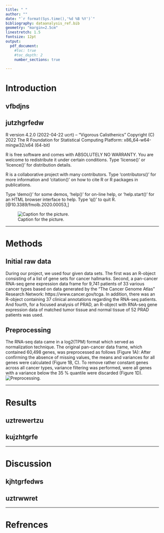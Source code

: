 ```yaml
---
title: " "
author: ""
date: "`r format(Sys.time(),'%d %B %Y')`"
bibliography: dataanalysis_ref.bib 
geometry: "margin=2.5cm" 
linestretch: 1.5
fontsize: 12pt
output:
  pdf_document: 
    #toc: true
    #toc_depth: 2
    number_sections: true
    
---
```

\pagenumbering{arabic}
\begin{titlepage}
\centering
	{\Large Ruprecht-Karls-Universität Heidelberg\\
		Fakultät für Biowissenschaften\\
		Bachelorstudiengang Molekulare Biotechnologie\\}

	{\vspace{\stretch{2}}}


		{\Huge Cancer Hallmark and Metabolic Pathways differ over Cancer types and in Prostate Adenocarcinoma patients}

		

	

	\vspace{\stretch{2}}
	{\Large Data Science Project SoSe 2022}

	\vspace{\stretch{1}}

	{\Large
		Fabian Strobel, Lottida Phondeth, Laura Lange, Carla Welz
}

	\vspace{\stretch{1}}

\end{titlepage}

\newpage
\tableofcontents

\newpage
# Introduction
## vfbdjns
## jutzhgrfedw
R version 4.2.0 (2022-04-22 ucrt) -- "Vigorous Calisthenics"
Copyright (C) 2022 The R Foundation for Statistical Computing
Platform: x86_64-w64-mingw32/x64 (64-bit)

R is free software and comes with ABSOLUTELY NO WARRANTY.
You are welcome to redistribute it under certain conditions.
Type 'license()' or 'licence()' for distribution details.

R is a collaborative project with many contributors.
Type 'contributors()' for more information and
'citation()' on how to cite R or R packages in publications.

Type 'demo()' for some demos, 'help()' for on-line help, or
'help.start()' for an HTML browser interface to help.
Type 'q()' to quit R. [@10.3389/fmolb.2020.00053,]

![Caption for the picture.](descriptive_analysis/Disribution of age at initial pathologic diagnosis.png)

***
# Methods
## Initial raw data
During our project, we used four given data sets. The first was an R-object consisting of a list of gene sets for cancer hallmarks. Second, a pan-cancer RNA-seq gene expression data frame for 9,741 patients of 33 various cancer types based on data generated by the “The Cancer Genome Atlas” Research Network: https://www.cancer.gov/tcga. In addition, there was an R-object containing 37 clinical annotations regarding the RNA-seq patients. And fourth, for a focused analysis of PRAD, an R-object with RNA-seq gene expression data of matched tumor tissue and normal tissue of 52 PRAD patients was used. 


## Preprocessing
The RNA-seq data came in a log2(TPM) format which served as normalization technique. The original pan-cancer data frame, which contained 60,498 genes, was preprocessed as follows (Figure 1A): After confirming the absence of missing values, the means and variances for all genes were calculated (Figure 1B, C). To remove rather constant genes across all cancer types, variance filtering was performed, were all genes with a variance below the 35 % quantile were discarded (Figure 1D). 
![Preprocessing.](report_figures/figure1.jpg)

\newpage

***
# Results
## uztrewertzu
## kujzhtgrfe

***
# Discussion
## kjhtgrfedws
## uztrwwret  

***
# Refrences
  